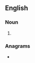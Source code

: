 ==English==

===Noun===
{{head|en|noun plural form}}

# {{plural of|towne|lang=en}}

===Anagrams===
* {{anagrams|en|a=enostw|Weston|ownest}}